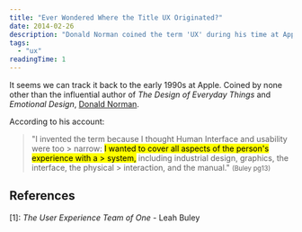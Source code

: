 ```yaml
---
title: "Ever Wondered Where the Title UX Originated?"
date: 2014-02-26
description: "Donald Norman coined the term 'UX' during his time at Apple in the 90s."
tags:
  - "ux"
readingTime: 1
---
```



It seems we can track it back to the early 1990s at Apple. Coined by none other
than the influential author of _The Design of Everyday Things_ and _Emotional
Design_, [Donald Norman][dnorman].

According to his account:

> "I invented the term because I thought Human Interface and usability were too > narrow: <mark>I wanted to cover all aspects of the person's experience with a > system,</mark> including industrial design, graphics, the interface, the physical > interaction, and the manual." <small>(Buley pg13)</small>

## References

[1]: _The User Experience Team of One_ - Leah Buley

[dnorman]: https://www.jnd.org

